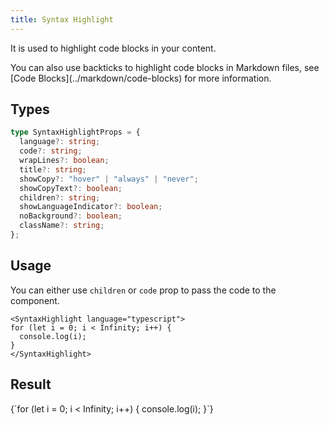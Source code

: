 ```yaml
---
title: Syntax Highlight
---
```


It is used to highlight code blocks in your content.

<Callout type="tip">
  You can also use backticks to highlight code blocks in Markdown files, see
  [Code Blocks](../markdown/code-blocks) for more information.
</Callout>

## Types

```ts
type SyntaxHighlightProps = {
  language?: string;
  code?: string;
  wrapLines?: boolean;
  title?: string;
  showCopy?: "hover" | "always" | "never";
  showCopyText?: boolean;
  children?: string;
  showLanguageIndicator?: boolean;
  noBackground?: boolean;
  className?: string;
};
```

## Usage

You can either use `children` or `code` prop to pass the code to the component.

```tsx
<SyntaxHighlight language="typescript">
for (let i = 0; i < Infinity; i++) {
  console.log(i);
}
</SyntaxHighlight>
```

## Result

<SyntaxHighlight language="typescript">
  {`for (let i = 0; i < Infinity; i++) {
  console.log(i);
}`}
</SyntaxHighlight>
